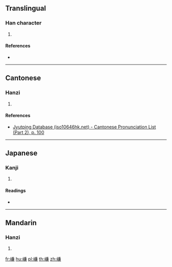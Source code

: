 {{character info/new}}
==Translingual==

===Han character===
{{Han char|rn=46|rad=山|as=10|sn=13|four=|canj=UTXC|ids=⿰山兼}}

# {{defn|Han|sort=山10}}

====References====
* {{Han ref|kx=0317.430|dkj=08365|dj=0618.120|hdz=10792.060|uh=5D70|ud=23920}}

----

==Cantonese==

===Hanzi===
{{yue-hanzi|jyut=[[him2]]|y=him2}}

# {{defn|lang=yue|sort=山10}}

====References====
* [http://www.iso10646hk.net/jp/document/download.jsp Jyutping Database (iso10646hk.net) - Cantonese Pronunciation List (Part 2), p. 100]

----

==Japanese==

===Kanji===
{{ja-kanji|grade=|rs=山10}}

# {{defn|lang=ja|sort=山10}}

====Readings====
* {{ja-readings|on=[[けん]] (ken), [[かん]] (kan)|kun=[[やまのたくいさま]] (yamanotakuisama)}}

----

==Mandarin==

===Hanzi===
{{cmn-hanzi|pin=[[qiǎn]] ([[qian3]]), [[cī]] ([[ci1]])|wg=ch'ien<sup>3</sup>, tz'u<sup>1</sup>}}

# {{defn|lang=cmn|sort=山10}}

[[fr:嵰]]
[[hu:嵰]]
[[pl:嵰]]
[[th:嵰]]
[[zh:嵰]]